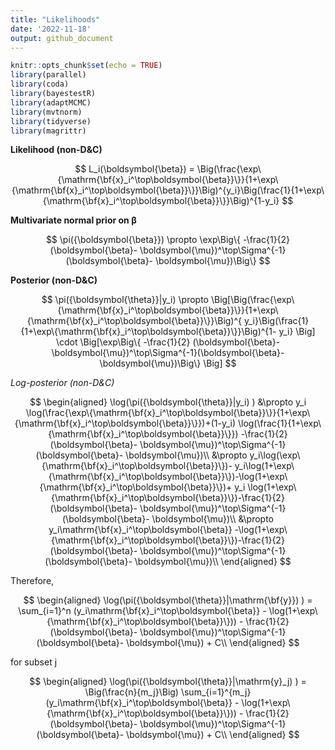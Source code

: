 ```yaml
---
title: "Likelihoods"
date: '2022-11-18'
output: github_document
---
```


```r
knitr::opts_chunk$set(echo = TRUE)
library(parallel)
library(coda)
library(bayestestR)
library(adaptMCMC)
library(mvtnorm)
library(tidyverse)
library(magrittr)
```

**Likelihood (non-D&C)**

$$
L_i(\boldsymbol{\beta}) = \Big(\frac{\exp\{\mathrm{\bf{x}_i^\top\boldsymbol{\beta}}\}}{1+\exp\{\mathrm{\bf{x}_i^\top\boldsymbol{\beta}}\}}\Big)^{y_i}\Big(\frac{1}{1+\exp\{\mathrm{\bf{x}_i^\top\boldsymbol{\beta}}\}}\Big)^{1-y_i}
$$

**Multivariate normal prior on $\boldsymbol{\beta}$**

$$
\pi({\boldsymbol{\beta}}) \propto \exp\Big\{ -\frac{1}{2} (\boldsymbol{\beta}- \boldsymbol{\mu})^\top\Sigma^{-1}(\boldsymbol{\beta}- \boldsymbol{\mu})\Big\}
$$

**Posterior (non-D&C)**

$$
\pi({\boldsymbol{\theta}}|y_i) \propto \Big[\Big(\frac{\exp\{\mathrm{\bf{x}_i^\top\boldsymbol{\beta}}\}}{1+\exp\{\mathrm{\bf{x}_i^\top\boldsymbol{\beta}}\}}\Big)^{ y_i}\Big(\frac{1}{1+\exp\{\mathrm{\bf{x}_i^\top\boldsymbol{\beta}}\}}\Big)^{1- y_i} \Big] \cdot \Big[\exp\Big\{ -\frac{1}{2} (\boldsymbol{\beta}- \boldsymbol{\mu})^\top\Sigma^{-1}(\boldsymbol{\beta}- \boldsymbol{\mu})\Big\}  \Big]
$$

*Log-posterior (non-D&C)*

$$
\begin{aligned}
\log(\pi({\boldsymbol{\theta}}|y_i) ) &\propto y_i \log(\frac{\exp\{\mathrm{\bf{x}_i^\top\boldsymbol{\beta}}\}}{1+\exp\{\mathrm{\bf{x}_i^\top\boldsymbol{\beta}}\}})+(1-y_i) \log(\frac{1}{1+\exp\{\mathrm{\bf{x}_i^\top\boldsymbol{\beta}}\}}) -\frac{1}{2} (\boldsymbol{\beta}- \boldsymbol{\mu})^\top\Sigma^{-1}(\boldsymbol{\beta}- \boldsymbol{\mu})\\
&\propto  y_i\log(\exp\{\mathrm{\bf{x}_i^\top\boldsymbol{\beta}}\})- y_i\log(1+\exp\{\mathrm{\bf{x}_i^\top\boldsymbol{\beta}}\})-\log(1+\exp\{\mathrm{\bf{x}_i^\top\boldsymbol{\beta}}\})+ y_i \log(1+\exp\{\mathrm{\bf{x}_i^\top\boldsymbol{\beta}}\})-\frac{1}{2} (\boldsymbol{\beta}- \boldsymbol{\mu})^\top\Sigma^{-1}(\boldsymbol{\beta}- \boldsymbol{\mu})\\
&\propto y_i\mathrm{\bf{x}_i^\top\boldsymbol{\beta}} -\log(1+\exp\{\mathrm{\bf{x}_i^\top\boldsymbol{\beta}}\})-\frac{1}{2} (\boldsymbol{\beta}- \boldsymbol{\mu})^\top\Sigma^{-1}(\boldsymbol{\beta}- \boldsymbol{\mu})\\
\end{aligned}
$$

Therefore, 

$$
\begin{aligned}
\log(\pi({\boldsymbol{\theta}}|\mathrm{\bf{y}}) ) 
= \sum_{i=1}^n (y_i\mathrm{\bf{x}_i^\top\boldsymbol{\beta}} - \log(1+\exp\{\mathrm{\bf{x}_i^\top\boldsymbol{\beta}}\})) - \frac{1}{2} (\boldsymbol{\beta}- \boldsymbol{\mu})^\top\Sigma^{-1}(\boldsymbol{\beta}- \boldsymbol{\mu}) + C\\
\end{aligned}
$$

for subset j

$$
\begin{aligned}
\log(\pi({\boldsymbol{\theta}}|\mathrm{y}_j) ) 
= \Big(\frac{n}{m_j}\Big) \sum_{i=1}^{m_j} (y_i\mathrm{\bf{x}_i^\top\boldsymbol{\beta}} - \log(1+\exp\{\mathrm{\bf{x}_i^\top\boldsymbol{\beta}}\})) - \frac{1}{2} (\boldsymbol{\beta}- \boldsymbol{\mu})^\top\Sigma^{-1}(\boldsymbol{\beta}- \boldsymbol{\mu}) + C\\
\end{aligned}
$$
